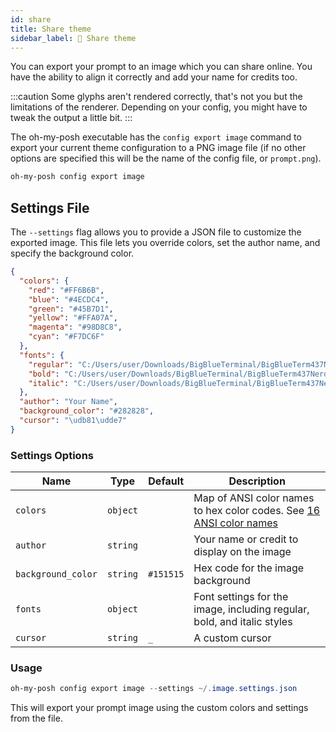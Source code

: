 ```yaml
---
id: share
title: Share theme
sidebar_label: 📸 Share theme
---
```


You can export your prompt to an image which you can share online. You have the ability to align
it correctly and add your name for credits too.

:::caution
Some glyphs aren't rendered correctly, that's not you but the limitations of the renderer.
Depending on your config, you might have to tweak the output a little bit.
:::

The oh-my-posh executable has the `config export image` command to export your current theme configuration
to a PNG image file (if no other options are specified this will be the name of the config file, or `prompt.png`).

```powershell
oh-my-posh config export image
```

## Settings File

The `--settings` flag allows you to provide a JSON file to customize the exported image. This file lets you
override colors, set the author name, and specify the background color.

```json title="~/.image.settings.json"
{
  "colors": {
    "red": "#FF6B6B",
    "blue": "#4ECDC4",
    "green": "#45B7D1",
    "yellow": "#FFA07A",
    "magenta": "#98D8C8",
    "cyan": "#F7DC6F"
  },
  "fonts": {
    "regular": "C:/Users/user/Downloads/BigBlueTerminal/BigBlueTerm437NerdFont-Regular.ttf",
    "bold": "C:/Users/user/Downloads/BigBlueTerminal/BigBlueTerm437NerdFont-Regular.ttf",
    "italic": "C:/Users/user/Downloads/BigBlueTerminal/BigBlueTerm437NerdFont-Regular.ttf"
  },
  "author": "Your Name",
  "background_color": "#282828",
  "cursor": "\udb81\udde7"
}
```

### Settings Options

| Name               | Type     | Default   | Description                                                                   |
| ------------------ | -------- | --------- | ----------------------------------------------------------------------------- |
| `colors`           | `object` |           | Map of ANSI color names to hex color codes. See [16 ANSI color names][colors] |
| `author`           | `string` |           | Your name or credit to display on the image                                   |
| `background_color` | `string` | `#151515` | Hex code for the image background                                             |
| `fonts`            | `object` |           | Font settings for the image, including regular, bold, and italic styles       |
| `cursor`           | `string` | `_`       | A custom cursor                                                               |

### Usage

```powershell
oh-my-posh config export image --settings ~/.image.settings.json
```

This will export your prompt image using the custom colors and settings from the file.

[colors]: /docs/configuration/colors#standard-colors
